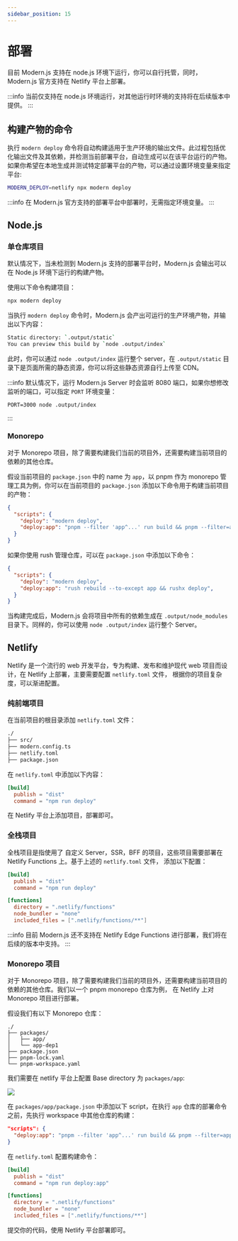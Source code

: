 ```yaml
---
sidebar_position: 15
---
```


# 部署

目前 Modern.js 支持在 node.js 环境下运行，你可以自行托管，同时，Modern.js 官方支持在 Netlify 平台上部署。

:::info
当前仅支持在 node.js 环境运行，对其他运行时环境的支持将在后续版本中提供。
:::


## 构建产物的命令

执行 `modern deploy` 命令将自动构建适用于生产环境的输出文件。此过程包括优化输出文件及其依赖，并检测当前部署平台，自动生成可以在该平台运行的产物。
如果你希望在本地生成并测试特定部署平台的产物，可以通过设置环境变量来指定平台:

```bash
MODERN_DEPLOY=netlify npx modern deploy
```

:::info
在 Modern.js 官方支持的部署平台中部署时，无需指定环境变量。
:::


## Node.js

### 单仓库项目

默认情况下，当未检测到 Modern.js 支持的部署平台时，Modern.js 会输出可以在 Node.js 环境下运行的构建产物。

使用以下命令构建项目：
```bash
npx modern deploy
```

当执行 `modern deploy` 命令时，Modern.js 会产出可运行的生产环境产物，并输出以下内容：

```bash
Static directory: `.output/static`
You can preview this build by `node .output/index`
```

此时，你可以通过 `node .output/index` 运行整个 server，在 `.output/static` 目录下是页面所需的静态资源，你可以将这些静态资源自行上传至 CDN。

:::info
默认情况下，运行 Modern.js Server 时会监听 8080 端口，如果你想修改监听的端口，可以指定 `PORT` 环境变量：
```
PORT=3000 node .output/index
```
:::


### Monorepo

对于 Monorepo 项目，除了需要构建我们当前的项目外，还需要构建当前项目的依赖的其他仓库。

假设当前项目的 `package.json` 中的 name 为 `app`，以 pnpm 作为 monorepo 管理工具为例，你可以在当前项目的 `package.json` 添加以下命令用于构建当前项目的产物：

```json title="app/package.json"
{
  "scripts": {
    "deploy": "modern deploy",
    "deploy:app": "pnpm --filter 'app^...' run build && pnpm --filter=app run deploy",
  }
}
```

如果你使用 rush 管理仓库，可以在 `package.json` 中添加以下命令：

```json
{
  "scripts": {
    "deploy": "modern deploy",
    "deploy:app": "rush rebuild --to-except app && rushx deploy",
  }
}
```

当构建完成后，Modern.js 会将项目中所有的依赖生成在 `.output/node_modules` 目录下。同样的，你可以使用 `node .output/index` 运行整个 Server。

## Netlify

Netlify 是一个流行的 web 开发平台，专为构建、发布和维护现代 web 项目而设计，在 Netlify 上部署，主要需要配置 `netlify.toml` 文件，
根据你的项目复杂度，可以渐进配置。

### 纯前端项目

在当前项目的根目录添加 `netlify.toml` 文件：

```bash
./
├── src/
├── modern.config.ts
├── netlify.toml
├── package.json
```

在 `netlify.toml` 中添加以下内容：
```toml
[build]
  publish = "dist"
  command = "npm run deploy"
```

在 Netlify 平台上添加项目，部署即可。

### 全栈项目

全栈项目是指使用了 自定义 Server，SSR，BFF 的项目，这些项目需要部署在 Netlify Functions 上。基于上述的 `netlify.toml` 文件，
添加以下配置：

```toml title="netlify.toml"
[build]
  publish = "dist"
  command = "npm run deploy"

[functions]
  directory = ".netlify/functions"
  node_bundler = "none"
  included_files = [".netlify/functions/**"]

```

:::info
目前 Modern.js 还不支持在 Netlify Edge Functions 进行部署，我们将在后续的版本中支持。
:::


### Monorepo 项目

对于 Monorepo 项目，除了需要构建我们当前的项目外，还需要构建当前项目的依赖的其他仓库。我们以一个 pnpm monorepo 仓库为例，
在 Netlify 上对 Monorepo 项目进行部署。

假设我们有以下 Monorepo 仓库：

```
./
├── packages/
│   ├── app/
│   └── app-dep1
├── package.json
├── pnpm-lock.yaml
└── pnpm-workspace.yaml
```

我们需要在 netlify 平台上配置 Base directory 为 `packages/app`:

<img src="https://sf16-sg.tiktokcdn.com/obj/eden-sg/lmeh7nuptpfnuhd/netlify-monorepo-basedir.png?x-resource-account=public" />

在 `packages/app/package.json` 中添加以下 script，在执行 `app` 仓库的部署命令之前，先执行 workspace 中其他仓库的构建：

```json
"scripts": {
  "deploy:app": "pnpm --filter 'app^...' run build && pnpm --filter=app run deploy",
}
```

在 `netlify.toml` 配置构建命令：

```toml
[build]
  publish = "dist"
  command = "npm run deploy:app"

[functions]
  directory = ".netlify/functions"
  node_bundler = "none"
  included_files = [".netlify/functions/**"]
```

提交你的代码，使用 Netlify 平台部署即可。



